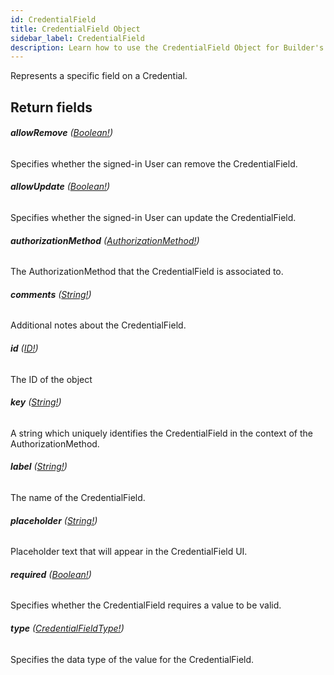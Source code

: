```yaml
---
id: CredentialField
title: CredentialField Object
sidebar_label: CredentialField
description: Learn how to use the CredentialField Object for Builder's API.
---
```


Represents a specific field on a Credential.

## Return fields

###### <b>allowRemove</b> ([Boolean!](/composer/builder/api/schema/scalar/Boolean.mdx))

Specifies whether the signed-in User can remove the CredentialField.

###### <b>allowUpdate</b> ([Boolean!](/composer/builder/api/schema/scalar/Boolean.mdx))

Specifies whether the signed-in User can update the CredentialField.

###### <b>authorizationMethod</b> ([AuthorizationMethod!](/composer/builder/api/schema/object/AuthorizationMethod.mdx))

The AuthorizationMethod that the CredentialField is associated to.

###### <b>comments</b> ([String!](/composer/builder/api/schema/scalar/String.mdx))

Additional notes about the CredentialField.

###### <b>id</b> ([ID!](/composer/builder/api/schema/scalar/ID.mdx))

The ID of the object

###### <b>key</b> ([String!](/composer/builder/api/schema/scalar/String.mdx))

A string which uniquely identifies the CredentialField in the context of the AuthorizationMethod.

###### <b>label</b> ([String!](/composer/builder/api/schema/scalar/String.mdx))

The name of the CredentialField.

###### <b>placeholder</b> ([String!](/composer/builder/api/schema/scalar/String.mdx))

Placeholder text that will appear in the CredentialField UI.

###### <b>required</b> ([Boolean!](/composer/builder/api/schema/scalar/Boolean.mdx))

Specifies whether the CredentialField requires a value to be valid.

###### <b>type</b> ([CredentialFieldType!](/composer/builder/api/schema/enum/CredentialFieldType.mdx))

Specifies the data type of the value for the CredentialField.

